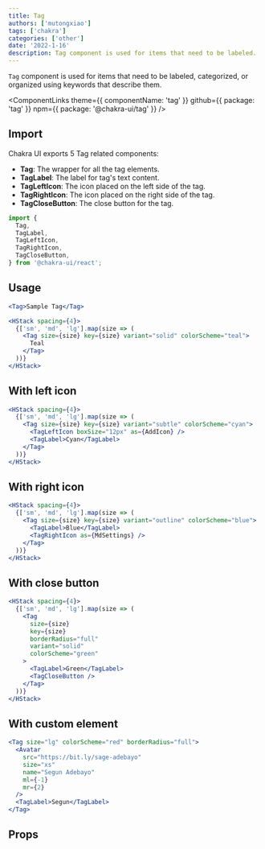 ```yaml
---
title: Tag
authors: ['mutongxiao']
tags: ['chakra']
categories: ['other']
date: '2022-1-16'
description: Tag component is used for items that need to be labeled.
---
```


`Tag` component is used for items that need to be labeled, categorized, or
organized using keywords that describe them.

<ComponentLinks
  theme={{ componentName: 'tag' }}
  github={{ package: 'tag' }}
  npm={{ package: '@chakra-ui/tag' }}
/>

<carbon-ad></carbon-ad>

## Import

Chakra UI exports 5 Tag related components:

- **Tag**: The wrapper for all the tag elements.
- **TagLabel**: The label for tag's text content.
- **TagLeftIcon**: The icon placed on the left side of the tag.
- **TagRightIcon**: The icon placed on the right side of the tag.
- **TagCloseButton**: The close button for the tag.

```js
import {
  Tag,
  TagLabel,
  TagLeftIcon,
  TagRightIcon,
  TagCloseButton,
} from '@chakra-ui/react';
```

## Usage

```jsx
<Tag>Sample Tag</Tag>
```

```jsx
<HStack spacing={4}>
  {['sm', 'md', 'lg'].map(size => (
    <Tag size={size} key={size} variant="solid" colorScheme="teal">
      Teal
    </Tag>
  ))}
</HStack>
```

## With left icon

```jsx
<HStack spacing={4}>
  {['sm', 'md', 'lg'].map(size => (
    <Tag size={size} key={size} variant="subtle" colorScheme="cyan">
      <TagLeftIcon boxSize="12px" as={AddIcon} />
      <TagLabel>Cyan</TagLabel>
    </Tag>
  ))}
</HStack>
```

## With right icon

```jsx
<HStack spacing={4}>
  {['sm', 'md', 'lg'].map(size => (
    <Tag size={size} key={size} variant="outline" colorScheme="blue">
      <TagLabel>Blue</TagLabel>
      <TagRightIcon as={MdSettings} />
    </Tag>
  ))}
</HStack>
```

## With close button

```jsx
<HStack spacing={4}>
  {['sm', 'md', 'lg'].map(size => (
    <Tag
      size={size}
      key={size}
      borderRadius="full"
      variant="solid"
      colorScheme="green"
    >
      <TagLabel>Green</TagLabel>
      <TagCloseButton />
    </Tag>
  ))}
</HStack>
```

## With custom element

```jsx
<Tag size="lg" colorScheme="red" borderRadius="full">
  <Avatar
    src="https://bit.ly/sage-adebayo"
    size="xs"
    name="Segun Adebayo"
    ml={-1}
    mr={2}
  />
  <TagLabel>Segun</TagLabel>
</Tag>
```

## Props

<PropsTable of="Tag" />
